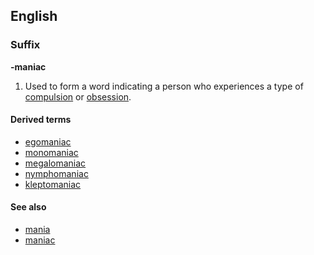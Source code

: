 ==English==

===Suffix===
'''-maniac'''

#Used to form a word indicating a person who experiences a type of [[compulsion]] or [[obsession]].

====Derived terms====
*[[egomaniac]]
*[[monomaniac]]
*[[megalomaniac]]
*[[nymphomaniac]]
*[[kleptomaniac]]

====See also====
*[[mania]]
*[[maniac]]